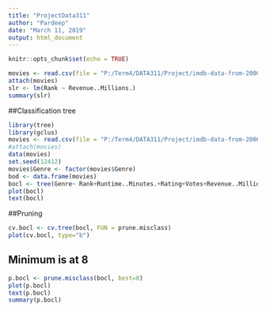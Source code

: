 ```yaml
---
title: "ProjectData311"
author: "Pardeep"
date: "March 11, 2019"
output: html_document
---
```


```r
knitr::opts_chunk$set(echo = TRUE)
```
```r
movies <- read.csv(file = "P:/Term4/DATA311/Project/imdb-data-from-2006-to-2016/IMDB-Movie-Data.csv")
attach(movies)
slr <- lm(Rank ~ Revenue..Millions.) 
summary(slr)
```




##Classification tree
```r
library(tree)
library(gclus)
movies <- read.csv(file = "P:/Term4/DATA311/Project/imdb-data-from-2006-to-2016/IMDB-Movie-Data.csv")
#attach(movies)
data(movies)
set.seed(12412)
movies$Genre <- factor(movies$Genre)
bod <- data.frame(movies)
bocl <- tree(Genre~ Rank+Runtime..Minutes.+Rating+Votes+Revenue..Millions.+Metascore , data=bod)
plot(bocl)
text(bocl)
```

##Pruning
```r
cv.bocl <- cv.tree(bocl, FUN = prune.misclass)
plot(cv.bocl, type="b")
```

## Minimum is at 8
```r
p.bocl <- prune.misclass(bocl, best=8)
plot(p.bocl)
text(p.bocl)
summary(p.bocl)
```
